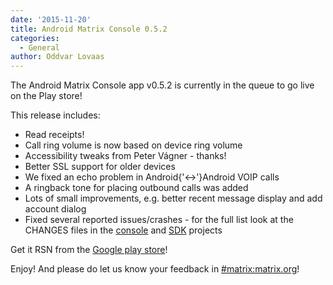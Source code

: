 ```yaml
---
date: '2015-11-20'
title: Android Matrix Console 0.5.2
categories:
  - General
author: Oddvar Lovaas
---
```


The Android Matrix Console app v0.5.2 is currently in the queue to go live on the Play store!

This release includes:
<ul>
	<li>Read receipts!</li>
	<li>Call ring volume is now based on device ring volume</li>
	<li>Accessibility tweaks from Peter Vágner - thanks!</li>
	<li>Better SSL support for older devices</li>
	<li>We fixed an echo problem in Android{'<->'}Android VOIP calls</li>
	<li>A ringback tone for placing outbound calls was added</li>
	<li>Lots of small improvements, e.g. better recent message display and add account dialog</li>
	<li>Fixed several reported issues/crashes - for the full list look at the CHANGES files in the <a href="https://github.com/matrix-org/matrix-android-console/blob/master/CHANGES.rst">console</a> and <a href="https://github.com/matrix-org/matrix-android-sdk/blob/master/CHANGES.rst">SDK</a> projects</li>
</ul>

Get it RSN from the <a href="https://play.google.com/store/apps/details?id=org.matrix.androidsdk.alpha">Google play store</a>!

Enjoy! And please do let us know your feedback in <a href="https://matrix.org/beta/#/room/#matrix:matrix.org">#matrix:matrix.org</a>!
